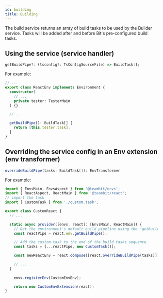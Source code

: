 ```yaml
---
id: building
title: Building
---
```



<BuildDefinition />


The build service returns an array of build tasks to be used by the Builder service. Tasks will be added after and before Bit's pre-configured build tasks.

## Using the service (service handler)

```ts
getBuildPipe?: (tsconfig?: TsConfigSourceFile) => BuildTask[];
```

For example:

```ts
// ...
export class ReactEnv implements Environment {
  constructor(
    // ...
    private tester: TesterMain
  ) {}

  // ...

  getBuildPipe(): BuildTask[] {
    return [this.tester.task];
  }
}
```

## Overriding the service config in an Env extension (env transformer)

```ts
overrideBuildPipe(tasks: BuildTask[]): EnvTransformer
```

For example:

```ts
import { EnvsMain, EnvsAspect } from '@teambit/envs';
import { ReactAspect, ReactMain } from '@teambit/react';
// import the task
import { CustomTask } from './custom.task';

export class CustomReact {
  // ...

  static async provider([envs, react]: [EnvsMain, ReactMain]) {
    // Get the environment's default build pipeline using the 'getBuildPipe' service handler
    const reactPipe = react.env.getBuildPipe();

    // Add the custom task to the end of the build tasks sequence.
    const tasks = [...reactPipe, new CustomTask()];

    const newReactEnv = react.compose([react.overrideBuildPipe(tasks)]);

    // ...
  }
    
    envs.registerEnv(CustomEnvEnv);

    return new CustomEnvExtension(react);
}
```